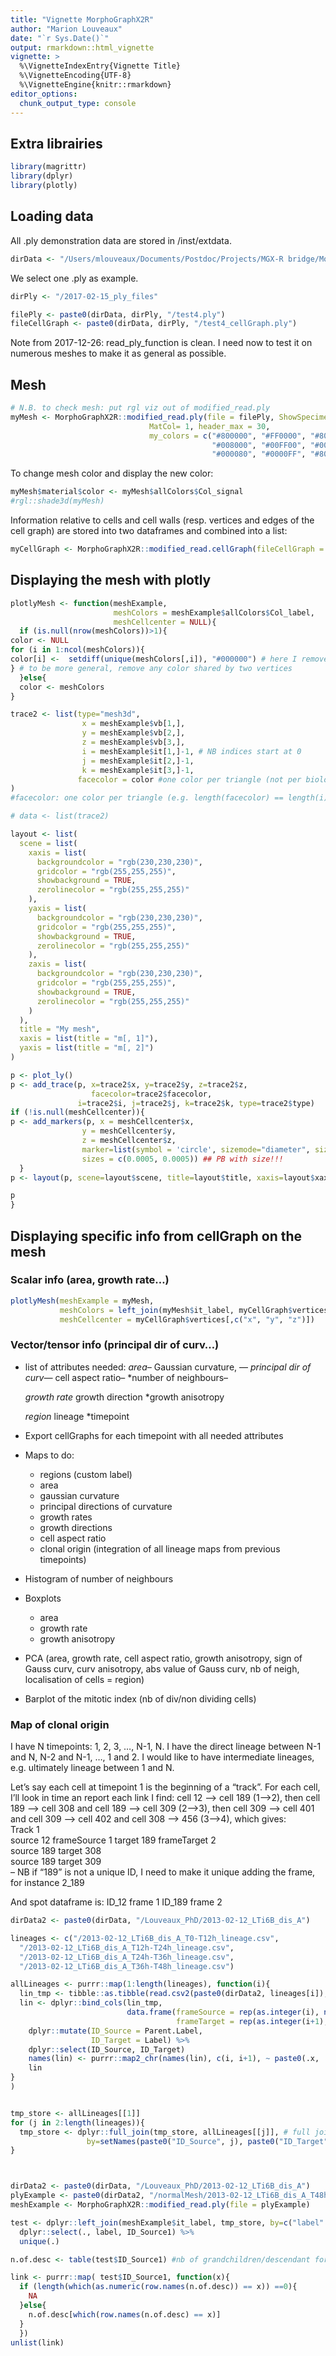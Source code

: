 ```yaml
---
title: "Vignette MorphoGraphX2R"
author: "Marion Louveaux"
date: "`r Sys.Date()`"
output: rmarkdown::html_vignette
vignette: >
  %\VignetteIndexEntry{Vignette Title}
  %\VignetteEncoding{UTF-8}
  %\VignetteEngine{knitr::rmarkdown}
editor_options: 
  chunk_output_type: console
---
```


## Extra librairies

```r
library(magrittr)
library(dplyr)
library(plotly)
```

## Loading data

All .ply demonstration data are stored in /inst/extdata.
```r
dirData <- "/Users/mlouveaux/Documents/Postdoc/Projects/MGX-R bridge/MorphoGraphX2R/inst/extdata"
```

We select one .ply as example.
```r
dirPly <- "/2017-02-15_ply_files"

filePly <- paste0(dirData, dirPly, "/test4.ply")
fileCellGraph <- paste0(dirData, dirPly, "/test4_cellGraph.ply")

```


Note from 2017-12-26: read_ply_function is clean. I need now to test it on numerous meshes to make it as general as possible.


## Mesh

```r
# N.B. to check mesh: put rgl viz out of modified_read.ply
myMesh <- MorphoGraphX2R::modified_read.ply(file = filePly, ShowSpecimen = TRUE, addNormals = TRUE,
                               MatCol= 1, header_max = 30,
                               my_colors = c("#800000", "#FF0000", "#808000", "#FFFF00",
                                             "#008000", "#00FF00", "#008080", "#00FFFF",
                                             "#000080", "#0000FF", "#800080", "#FF00FF"))
```

To change mesh color and display the new color:
```r
myMesh$material$color <- myMesh$allColors$Col_signal
#rgl::shade3d(myMesh)
```

Information relative to cells and cell walls (resp. vertices and edges of the cell graph) are stored into two dataframes and combined into a list:
```r
myCellGraph <- MorphoGraphX2R::modified_read.cellGraph(fileCellGraph = fileCellGraph, header_max = 30)
```



## Displaying the mesh with plotly
```r
plotlyMesh <- function(meshExample,
                       meshColors = meshExample$allColors$Col_label,
                       meshCellcenter = NULL){
  if (is.null(nrow(meshColors))>1){
color <- NULL
for (i in 1:ncol(meshColors)){
color[i] <-  setdiff(unique(meshColors[,i]), "#000000") # here I remove black vertices
} # to be more general, remove any color shared by two vertices
  }else{
  color <- meshColors
}

trace2 <- list(type="mesh3d",
                x = meshExample$vb[1,],
                y = meshExample$vb[2,],
                z = meshExample$vb[3,],
                i = meshExample$it[1,]-1, # NB indices start at 0
                j = meshExample$it[2,]-1,
                k = meshExample$it[3,]-1,
               facecolor = color #one color per triangle (not per biological cell)
)
#facecolor: one color per triangle (e.g. length(facecolor) == length(i))

# data <- list(trace2)

layout <- list(
  scene = list(
    xaxis = list(
      backgroundcolor = "rgb(230,230,230)", 
      gridcolor = "rgb(255,255,255)", 
      showbackground = TRUE, 
      zerolinecolor = "rgb(255,255,255)"
    ), 
    yaxis = list(
      backgroundcolor = "rgb(230,230,230)", 
      gridcolor = "rgb(255,255,255)", 
      showbackground = TRUE, 
      zerolinecolor = "rgb(255,255,255)"
    ), 
    zaxis = list(
      backgroundcolor = "rgb(230,230,230)", 
      gridcolor = "rgb(255,255,255)", 
      showbackground = TRUE, 
      zerolinecolor = "rgb(255,255,255)"
    )
  ), 
  title = "My mesh", 
  xaxis = list(title = "m[, 1]"), 
  yaxis = list(title = "m[, 2]")
)

p <- plot_ly()
p <- add_trace(p, x=trace2$x, y=trace2$y, z=trace2$z,
                  facecolor=trace2$facecolor,
               i=trace2$i, j=trace2$j, k=trace2$k, type=trace2$type)
if (!is.null(meshCellcenter)){
p <- add_markers(p, x = meshCellcenter$x,
                y = meshCellcenter$y,
                z = meshCellcenter$z,
                marker=list(symbol = 'circle', sizemode="diameter", sizeref = 0.01),
                sizes = c(0.0005, 0.0005)) ## PB with size!!!
  }
p <- layout(p, scene=layout$scene, title=layout$title, xaxis=layout$xaxis, yaxis=layout$yaxis)

p
}
```



## Displaying specific info from cellGraph on the mesh

### Scalar info (area, growth rate...)
```r
plotlyMesh(meshExample = myMesh, 
           meshColors = left_join(myMesh$it_label, myCellGraph$vertices)$GeometryArea,
           meshCellcenter = myCellGraph$vertices[,c("x", "y", "z")])
```


### Vector/tensor info (principal dir of curv...)

- list of attributes needed: 
    *area--
    *Gaussian curvature, ---
    *principal dir of curv---
    *cell aspect ratio--
    *number of neighbours--

    *growth rate
    *growth direction
    *growth anisotropy
    
    *region
    *lineage
    *timepoint
- Export cellGraphs for each timepoint with all needed attributes
- Maps to do:
  - regions (custom label)
  - area
  - gaussian curvature
  - principal directions of curvature
  - growth rates
  - growth directions
  - cell aspect ratio
  - clonal origin (integration of all lineage maps from previous timepoints)
- Histogram of number of neighbours
- Boxplots
  - area
  - growth rate
  - growth anisotropy 
- PCA (area, growth rate, cell aspect ratio, growth anisotropy, sign of Gauss curv, curv anisotropy, abs value of Gauss curv, nb of neigh, localisation of cells = region)
- Barplot of the mitotic index (nb of div/non dividing cells)



### Map of clonal origin

I have N timepoints: 1, 2, 3, ..., N-1, N. I have the direct lineage between N-1 and N, N-2 and N-1, ..., 1 and 2. I would like to have intermediate lineages, e.g. ultimately lineage between 1 and N.

Let's say each cell at timepoint 1 is the beginning of a "track". For each cell, I'll look in time an report each link I find: cell 12 --> cell 189 (1-->2), then cell 189 --> cell 308 and cell 189 --> cell 309 (2-->3), then cell 309 --> cell 401 and cell 309 --> cell 402  and cell 308 --> 456 (3-->4), which gives:      
Track 1      
source 12 frameSource 1 target 189 frameTarget 2       
source 189 target 308       
source 189 target 309       
-- NB if "189" is not a unique ID, I need to make it unique adding the frame, for instance 2_189

And spot dataframe is:
ID_12 frame 1
ID_189 frame 2


```r
dirData2 <- paste0(dirData, "/Louveaux_PhD/2013-02-12_LTi6B_dis_A")

lineages <- c("/2013-02-12_LTi6B_dis_A_T0-T12h_lineage.csv", 
  "/2013-02-12_LTi6B_dis_A_T12h-T24h_lineage.csv",
  "/2013-02-12_LTi6B_dis_A_T24h-T36h_lineage.csv",
  "/2013-02-12_LTi6B_dis_A_T36h-T48h_lineage.csv")

allLineages <- purrr::map(1:length(lineages), function(i){
  lin_tmp <- tibble::as.tibble(read.csv2(paste0(dirData2, lineages[i]), header = TRUE, sep = ","))
  lin <- dplyr::bind_cols(lin_tmp, 
                          data.frame(frameSource = rep(as.integer(i), nrow(lin_tmp)),
                                     frameTarget = rep(as.integer(i+1), nrow(lin_tmp)))) %>%
    dplyr::mutate(ID_Source = Parent.Label,
                  ID_Target = Label) %>%
    dplyr::select(ID_Source, ID_Target)
    names(lin) <- purrr::map2_chr(names(lin), c(i, i+1), ~ paste0(.x, .y))
    lin
}
)


tmp_store <- allLineages[[1]]
for (j in 2:length(lineages)){
  tmp_store <- dplyr::full_join(tmp_store, allLineages[[j]], # full join or left join?
                 by=setNames(paste0("ID_Source", j), paste0("ID_Target", j)))
}



dirData2 <- paste0(dirData, "/Louveaux_PhD/2013-02-12_LTi6B_dis_A")
plyExample <- paste0(dirData2, "/normalMesh/2013-02-12_LTi6B_dis_A_T48h_cells_minW1_normalMesh.ply")
meshExample <- MorphoGraphX2R::modified_read.ply(file = plyExample)

test <- dplyr::left_join(meshExample$it_label, tmp_store, by=c("label" = "ID_Target5")) %>%
  dplyr::select(., label, ID_Source1) %>%
  unique(.)

n.of.desc <- table(test$ID_Source1) #nb of grandchildren/descendant for this particular cell

link <- purrr::map( test$ID_Source1, function(x){
  if (length(which(as.numeric(row.names(n.of.desc)) == x)) ==0){
    NA
  }else{
    n.of.desc[which(row.names(n.of.desc) == x)]
  }
  })
unlist(link)
```


